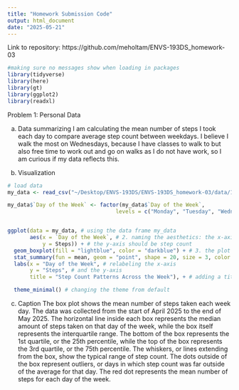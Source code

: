 ```yaml
---
title: "Homework Submission Code"
output: html_document
date: "2025-05-21"
---
```


Link to repository: https://github.com/meholtam/ENVS-193DS_homework-03


```r
#making sure no messages show when loading in packages
library(tidyverse)
library(here)
library(gt)
library(ggplot2)
library(readxl)
```

Problem 1: Personal Data

a. Data summarizing
I am calculating the mean number of steps I took each day to compare average step count between weekdays. I believe I walk the most on Wednesdays, because I have classes to walk to but also free time to work out and go on walks as I do not have work, so I am curious if my data reflects this. 

b. Visualization
```r

# load data
my_data <- read_csv("~/Desktop/ENVS-193DS/ENVS-193DS_homework-03/data/193DS Data - Sheet1.csv")

my_data$`Day of the Week` <- factor(my_data$`Day of the Week`,
                                  levels = c("Monday", "Tuesday", "Wednesday", "Thursday", "Friday", "Saturday", "Sunday"))


ggplot(data = my_data, # using the data frame my_data
       aes(x = `Day of the Week`, # 2. naming the aesthetics: the x-axis should be the day of the week
           y = Steps)) + # the y-axis should be step count
  geom_boxplot(fill = "lightblue", color = "darkblue") + # 3. the plot should be a boxplot and changes the inside and outline color of the boxes
  stat_summary(fun = mean, geom = "point", shape = 20, size = 3, color = "red") + # Add mean points
  labs(x = "Day of the Week", # relabeling the x-axis
       y = "Steps", # and the y-axis 
       title = "Step Count Patterns Across the Week"), + # adding a title 

  theme_minimal() # changing the theme from default
```

c. Caption
The box plot shows the mean number of steps taken each week day. The data was collected from the start of April 2025 to the end of May 2025. The horizontal line inside each box represents the median amount of steps taken on that day of the week, while the box itself represents the interquartile range. The bottom of the box represents the 1st quartile, or the 25th percentile, while the top of the box represents the 3rd quartile, or the 75th percentile. The whiskers, or lines extending from the box, show the typical range of step count. The dots outside of the box represent outliers, or days in which step count was far outside of the average for that day. The red dot represents the mean number of steps for each day of the week. 